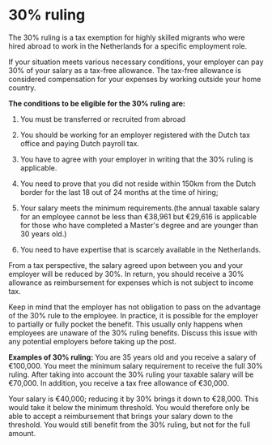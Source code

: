 # 30% ruling 
The 30% ruling is a tax exemption for highly skilled migrants who were hired abroad to work in the Netherlands for a specific employment role. 

If your situation meets various necessary conditions, your employer can pay 30% of your salary as a tax-free allowance. The tax-free allowance is considered compensation for your expenses by working outside your home country.

**The conditions to be eligible for the 30% ruling are:**

1. You must be transferred or recruited from abroad

2. You should be working for an employer registered with the Dutch tax office and paying Dutch payroll tax.

3. You have to agree with your employer in writing that the  30% ruling is applicable.

4. You need to prove that you did not reside within 150km from the Dutch border for the last 18 out of 24 months at the time of hiring;

5. Your salary meets the minimum requirements.(the annual taxable salary for an employee cannot be less than €38,961 but €29,616 is applicable for those who have completed a Master's degree and are younger than 30 years old.) 

6. You need to have expertise that is scarcely available in the Netherlands.

From a tax perspective, the salary agreed upon between you and your employer will be reduced by 30%. In return, you should receive a 30% allowance as reimbursement for expenses which is not subject to income tax. 

<Callout>
  Keep in mind that the employer has not obligation to pass on the advantage of the 30% rule to the employee. In practice, it is possible for the employer to partially or fully pocket the benefit. This usually only happens when employees are unaware of the 30% ruling benefits. Discuss this issue with any potential employers before taking up the post. 
</Callout>


**Examples of 30% ruling:**
You are 35 years old and you receive a salary of €100,000. You meet the minimum salary requirement to receive the full 30% ruling. After taking into account the 30% ruling your taxable salary will be €70,000. In addition, you receive a tax free allowance of €30,000. 

Your salary is €40,000; reducing it by 30% brings it down to €28,000. This would take it below the minimum threshold. You would therefore only be able to accept a reimbursement that brings your salary down to the threshold. You would still benefit from the 30% ruling, but not for the full amount.
